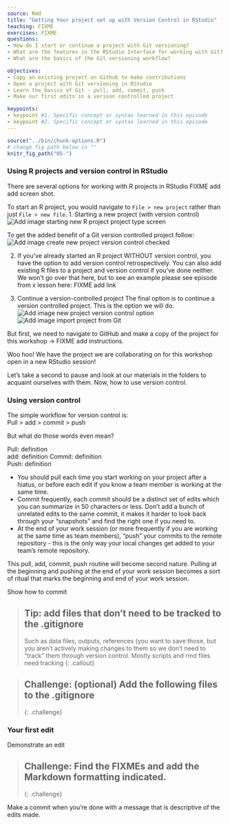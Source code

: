 ```yaml
---
source: Rmd  
title: "Getting Your project set up with Version Control in RStudio"  
teaching: FIXME
exercises: FIXME
questions:
- How do I start or continue a project with Git versioning?
- What are the features in the RStudio Interface for working with Git?
- What are the basics of the Git versioning workflow?

objectives:
- Copy an existing project on Github to make contributions
- Open a project with Git versioning in RStudio
- Learn the basics of Git - pull, add, commit, push
- Make our first edits in a verison controlled project

keypoints:
- keypoint #1. Specific concept or syntax learned in this episode
- keypoint #2. Specific concept or syntax learned in this episode
---
```


```r
source("../bin/chunk-options.R")
# change fig path below in ""
knitr_fig_path("05-")
```


### Using R projects and version control in RStudio
There are several options for working with R projects in RStudio
FIXME add add screen shot. 

To start an R project, you would navigate to `File > new project` rather than just `File > new file`. 
1. Starting a new project (with version control)
![Add image starting new R project project type screen]()

To get the added benefit of a Git version controlled project follow:
![Add image create new project version control checked]()

2. If you've already started an R project WITHOUT version control, you have the option to add version control retrospectively. You can also add existing R files to a project and version control if you've done neither. We won't go over that here, but to see an example please see episode from x lesson here: FIXME add link

3. Continue a version-controlled project
The final option is to continue a version controlled project. This is the option we will do.
![Add image new project version control option]()
![Add image import project from Git]()

But first, we need to navigate to GitHub and make a copy of the project for this workshop -> FIXME add instructions. 


Woo hoo! We have the project we are collaborating on for this workshop open in a new RStudio session!

Let’s take a second to pause and look at our materials in the folders to acquaint ourselves with them.
Now, how to use version control. 

### Using version control

The simple workflow for version control is:   
Pull > add > commit > push

But what do those words even mean?


Pull: definition  
add: definition
Commit: definition  
Push: definition  

- You should pull each time you start working on your project after a hiatus, or before each edit if you know a team member is working at the same time. 
- Commit frequently, each commit should be a distinct set of edits which you can summarize in 50 characters or less. Don’t add a bunch of unrelated edits to the same commit, it makes it harder to look back through your “snapshots” and find the right one if you need to. 
- At the end of your work session (or more frequently if you are working at the same time as team members), “push” your commits to the remote repository - this is the only way your local changes get added to your team’s remote repository.

This pull, add, commit, push routine will become second nature. Pulling at the beginning and pushing at the end of your work session becomes a sort of ritual that marks the beginning and end of your work session. 

Show how to commit

> ## Tip: add files that don’t need to be tracked to the .gitignore
> Such as data files, outputs, references (you want to save those, but you 
> aren’t actively making changes to them so we don’t need to “track” them through 
> version control. Mostly scripts and rmd files need tracking
{: .callout}

> ## Challenge: (optional) Add the following files to the .gitignore 
>
{: .challenge}

### Your first edit

Demonstrate an edit

> ## Challenge: Find the FIXMEs and add the Markdown formatting indicated. 
>
{: .challenge}

Make a commit when you’re done with a message that is descriptive of the edits made. 

